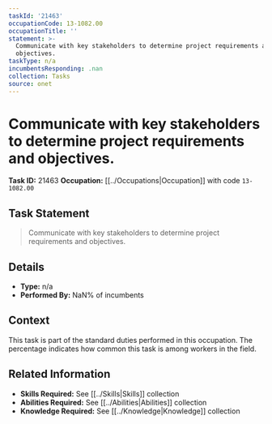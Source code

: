 ```yaml
---
taskId: '21463'
occupationCode: 13-1082.00
occupationTitle: ''
statement: >-
  Communicate with key stakeholders to determine project requirements and
  objectives.
taskType: n/a
incumbentsResponding: .nan
collection: Tasks
source: onet
---
```

# Communicate with key stakeholders to determine project requirements and objectives.

**Task ID:** 21463
**Occupation:** [[../Occupations|Occupation]] with code `13-1082.00`

## Task Statement

> Communicate with key stakeholders to determine project requirements and objectives.

## Details

- **Type:** n/a
- **Performed By:** NaN% of incumbents

## Context

This task is part of the standard duties performed in this occupation. The percentage indicates how common this task is among workers in the field.

## Related Information

- **Skills Required:** See [[../Skills|Skills]] collection
- **Abilities Required:** See [[../Abilities|Abilities]] collection
- **Knowledge Required:** See [[../Knowledge|Knowledge]] collection
